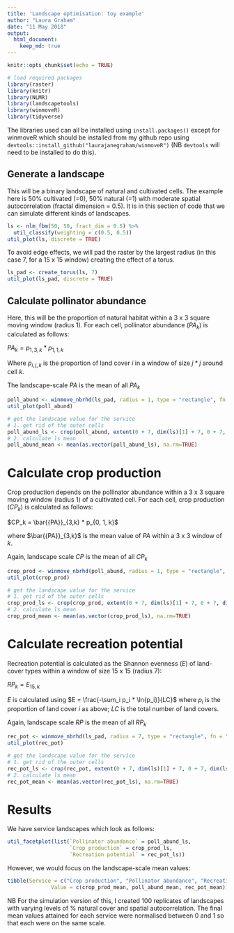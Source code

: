 ```yaml
---
title: 'Landscape optimisation: toy example'
author: "Laura Graham"
date: "11 May 2018"
output: 
  html_document:
    keep_md: true
---
```


```r
knitr::opts_chunk$set(echo = TRUE)

# load required packages
library(raster)
library(knitr)
library(NLMR)
library(landscapetools)
library(winmoveR)
library(tidyverse)
```

The libraries used can all be installed using `install.packages()` except for winmoveR which should be installed from my github repo using `devtools::install_github("laurajanegraham/winmoveR")` (NB `devtools` will need to be installed to do this). 

## Generate a landscape

This will be a binary landscape of natural and cultivated cells. The example here is 50% cultivated (=0), 50% natural (=1) with moderate spatial autocorrelation (fractal dimension = 0.5). It is in this section of code that we can simulate different kinds of landscapes. 

```r
ls <- nlm_fbm(50, 50, fract_dim = 0.5) %>% 
  util_classify(weighting = c(0.5, 0.5))
util_plot(ls, discrete = TRUE)
```

To avoid edge effects, we will pad the raster by the largest radius (in this case 7, for a 15 x 15 window) creating the effect of a torus. 

```r
ls_pad <- create_torus(ls, 7)
util_plot(ls_pad, discrete = TRUE)
```

## Calculate pollinator abundance

Here, this will be the proportion of natural habitat within a 3 x 3 square moving window (radius 1). For each cell, pollinator abundance ($PA_k$) is calculated as follows:

$PA_k = p_{1,3,k} * p_{1, 1, k}$

Where $p_{i, j, k}$ is the proportion of land cover $i$ in a window of size $j*j$ around cell $k$. 

The landscape-scale $PA$ is the mean of all $PA_k$

```r
poll_abund <- winmove_nbrhd(ls_pad, radius = 1, type = "rectangle", fn = "prop", lc_class = 1) * (ls_pad == 1)
util_plot(poll_abund)

# get the landscape value for the service
# 1. get rid of the outer cells
poll_abund_ls <- crop(poll_abund, extent(0 + 7, dim(ls)[1] + 7, 0 + 7, dim(ls)[2] + 7))
# 2. calculate ls mean
poll_abund_mean <- mean(as.vector(poll_abund_ls), na.rm=TRUE)
```

# Calculate crop production

Crop production depends on the pollinator abundance within a 3 x 3 square moving window (radius 1) of a cultivated cell. For each cell, crop production ($CP_k$) is calculated as follows:

$CP_k = \bar{{PA}}_{3,k} * p_{0, 1, k}$

where $\bar{{PA}}_{3,k}$ is the mean value of $PA$ within a 3 x 3 window of $k$. 

Again, landscape scale $CP$ is the mean of all $CP_k$

```r
crop_prod <- winmove_nbrhd(poll_abund, radius = 1, type = "rectangle", fn = "mean") * (ls_pad == 0)
util_plot(crop_prod)

# get the landscape value for the service
# 1. get rid of the outer cells
crop_prod_ls <- crop(crop_prod, extent(0 + 7, dim(ls)[1] + 7, 0 + 7, dim(ls)[2] + 7))
# 2. calculate ls mean
crop_prod_mean <- mean(as.vector(crop_prod_ls), na.rm=TRUE)
```

# Calculate recreation potential

Recreation potential is calculated as the Shannon evenness ($E$) of land-cover types within a window of size 15 x 15 (radius 7):

$RP_k = E_{15, k}$

$E$ is calculated using $E = \frac{-\sum_i p_i * \ln{p_i}}{LC}$ where $p_i$ is the proportion of land cover $i$ as above; $LC$ is the total number of land covers. 

Again, landscape scale $RP$ is the mean of all $RP_k$

```r
rec_pot <- winmove_nbrhd(ls_pad, radius = 7, type = "rectangle", fn = "diversity", lc_class = c(0, 1))
util_plot(rec_pot)

# get the landscape value for the service
# 1. get rid of the outer cells
rec_pot_ls <- crop(rec_pot, extent(0 + 7, dim(ls)[1] + 7, 0 + 7, dim(ls)[2] + 7))
# 2. calculate ls mean
rec_pot_mean <- mean(as.vector(rec_pot_ls), na.rm=TRUE)
```

# Results

We have service landscapes which look as follows: 

```r
util_facetplot(list(`Pollinator abundance` = poll_abund_ls, 
                    `Crop production` = crop_prod_ls, 
                    `Recreation potential` = rec_pot_ls))
```


However, we would focus on the landscape-scale mean values: 

```r
tibble(Service = c("Crop production", "Pollinator abundance", "Recreation potential"),
              Value = c(crop_prod_mean, poll_abund_mean, rec_pot_mean)) %>% kable(format = "markdown")


```

NB For the simulation version of this, I created 100 replicates of landscapes with varying levels of % natural cover and spatial autocorrelation. The final mean values attained for each service were normalised between 0 and 1 so that each were on the same scale. 